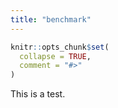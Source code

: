 ```yaml
---
title: "benchmark"
---
```


```r
knitr::opts_chunk$set(
  collapse = TRUE,
  comment = "#>"
)
```

This is a test.